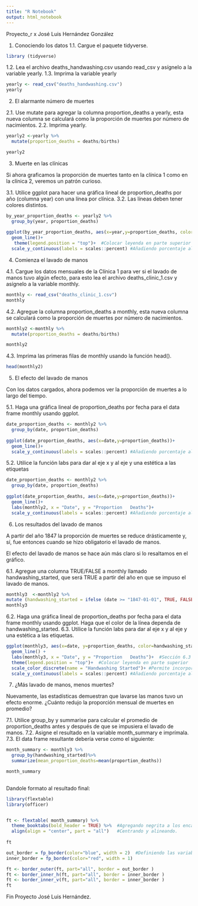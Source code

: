 ---
title: "R Notebook"
output: html_notebook
---

Proyecto_r  x José Luis Hernández González


1. Conociendo los datos
1.1. Cargue el paquete tidyverse.

```{r}
library (tidyverse)

```

1.2. Lea el archivo deaths_handwashing.csv usando read_csv y asígnelo a la variable yearly.
1.3. Imprima la variable yearly

```{r}

yearly <- read_csv("deaths_handwashing.csv")
yearly

```

2. El alarmante número de muertes


2.1. Use mutate para agregar la columna proportion_deaths a yearly, esta nueva columna se
calculará como la proporción de muertes por número de nacimientos.
2.2. Imprima yearly.

```{r}
yearly2 <-yearly %>%
  mutate(proportion_deaths = deaths/births)

yearly2

```

3. Muerte en las clínicas

Si ahora graficamos la proporción de muertes tanto en la clínica 1 como en la clínica 2,
veremos un patrón curioso.

3.1. Utilice ggplot para hacer una gráfica lineal de proportion_deaths por año (columna
year) con una línea por clínica.
3.2. Las líneas deben tener colores distintos.

```{r}
by_year_proportion_deaths <- yearly2 %>%
  group_by(year, proportion_deaths)
 
ggplot(by_year_proportion_deaths, aes(x=year,y=proportion_deaths, color=clinic))+
  geom_line()+
   theme(legend.position = "top")+  #Colocar leyenda en parte superior
  scale_y_continuous(labels = scales::percent) #Añadiendo porcentaje al eje Y

```

4. Comienza el lavado de manos

4.1. Cargue los datos mensuales de la Clínica 1 para ver si el lavado de manos tuvo algún
efecto, para esto lea el archivo deaths_clinic_1.csv y asígnelo a la variable monthly.

```{r}
monthly <- read_csv("deaths_clinic_1.csv")
monthly

```

4.2. Agregue la columna proportion_deaths a monthly, esta nueva columna se calculará
como la proporción de muertes por número de nacimientos.

```{r}
monthly2 <-monthly %>%
  mutate(proportion_deaths = deaths/births)

monthly2

```

4.3. Imprima las primeras filas de monthly usando la función head().

```{r}

head(monthly2)

```


5. El efecto del lavado de manos

Con los datos cargados, ahora podemos ver la proporción de muertes a lo largo del tiempo.

5.1. Haga una gráfica lineal de proportion_deaths por fecha para el data frame monthly
usando ggplot.


```{r}
date_proportion_deaths <- monthly2 %>%
  group_by(date, proportion_deaths)
 
ggplot(date_proportion_deaths, aes(x=date,y=proportion_deaths))+
  geom_line()+
  scale_y_continuous(labels = scales::percent) #Añadiendo porcentaje al eje Y

```


5.2. Utilice la función labs para dar al eje x y al eje y una estética a las etiquetas

```{r}
date_proportion_deaths <- monthly2 %>%
  group_by(date, proportion_deaths)
 
ggplot(date_proportion_deaths, aes(x=date,y=proportion_deaths))+
  geom_line()+
  labs(monthly2, x = "Date", y = "Proportion   Deaths")+
  scale_y_continuous(labels = scales::percent) #Añadiendo porcentaje al eje Y

```


6. Los resultados del lavado de manos

A partir del año 1847 la proporción de muertes se reduce drásticamente y, sí, fue entonces
cuando se hizo obligatorio el lavado de manos.

El efecto del lavado de manos se hace aún más claro si lo resaltamos en el gráfico.

6.1. Agregue una columna TRUE/FALSE a monthly llamado handwashing_started, que será
TRUE a partir del año en que se impuso el lavado de manos.


```{r}
monthly3  <-monthly2 %>%
mutate (handwashing_started = ifelse (date >= "1847-01-01", TRUE, FALSE))
monthly3

```

6.2. Haga una gráfica lineal de proportion_deaths por fecha para el data frame monthly
usando ggplot. Haga que el color de la línea dependa de handwashing_started.
6.3. Utilice la función labs para dar al eje x y al eje y una estética a las etiquetas.

```{r}

ggplot(monthly3, aes(x=date, y=proportion_deaths, color=handwashing_started))+ #Sección 6.2
  geom_line() +
  labs(monthly3, x = "Date", y = "Proportion   Deaths")+  #Sección 6.3
  theme(legend.position = "top")+  #Colocar leyenda en parte superior
  scale_color_discrete(name = "Handwashing Started")+ #Permite incorporar espacios y Modificar el nombre de la leyenda
  scale_y_continuous(labels = scales::percent) #Añadiendo porcentaje al eje Y

```


7. ¿Más lavado de manos, menos muertes?

Nuevamente, las estadísticas demuestran que lavarse las manos tuvo un efecto enorme.
¿Cuánto redujo la proporción mensual de muertes en promedio?

7.1. Utilice group_by y summarise para calcular el promedio de proportion_deaths antes y
después de que se impusiera el lavado de manos.
7.2. Asigne el resultado en la variable month_summary e imprímala.
7.3. El data frame resultante debería verse como el siguiente:

```{r}

month_summary <- monthly3 %>%
  group_by(handwashing_started)%>% 
  summarize(mean_proportion_deaths=mean(proportion_deaths))

month_summary
  
```

Dandole formato al resultado final:

```{r}
library(flextable)
library(officer)


ft <- flextable( month_summary) %>%
  theme_booktabs(bold_header = TRUE) %>%  #Agregando negrita a los encabezados
  align(align = "center", part = "all")   #Centrando y alineando. 
 
ft

out_border = fp_border(color="blue", width = 2)  #Definiendo las variables de color para borde externo e interno.
inner_border = fp_border(color="red", width = 1)

ft <- border_outer(ft, part="all", border = out_border )
ft <- border_inner_h(ft, part="all", border = inner_border )
ft <- border_inner_v(ft, part="all", border = inner_border )
ft
```


Fin Proyecto José Luis Hernández.